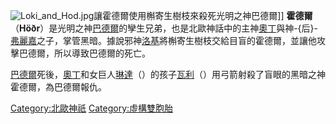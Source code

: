 [[File:Loki_and_Hod.jpg|right]]讓霍德爾使用槲寄生樹枝來殺死光明之神巴德爾]]
'''霍德爾'''（'''Höðr'''）是光明之神[[巴德爾|巴德爾]]的孿生兄弟，也是北歐神話中的主神[[奧丁|奧丁]]與神-{后}-[[弗麗嘉|弗麗嘉]]之子，掌管黑暗。據說邪神[[洛基|洛基]]將槲寄生樹枝交給目盲的霍德爾，並讓他攻擊巴德爾，所以導致巴德爾的死亡。

[[巴德爾|巴德爾]]死後，[[奧丁|奧丁]]和女巨人[[琳達|琳達]]（{{lang|en|Rind}}）的孩子[[瓦利_(北歐神祇)|瓦利]]（{{lang|en|Vali}}）用弓箭射殺了盲眼的黑暗之神霍德爾，為巴德爾報仇。

{{北歐神話}}
{{Norse-myth-stub}}
{{DEFAULTSORT:Höðr}}
[[Category:北歐神祇|Category:北歐神祇]]
[[Category:虛構雙胞胎|Category:虛構雙胞胎]]